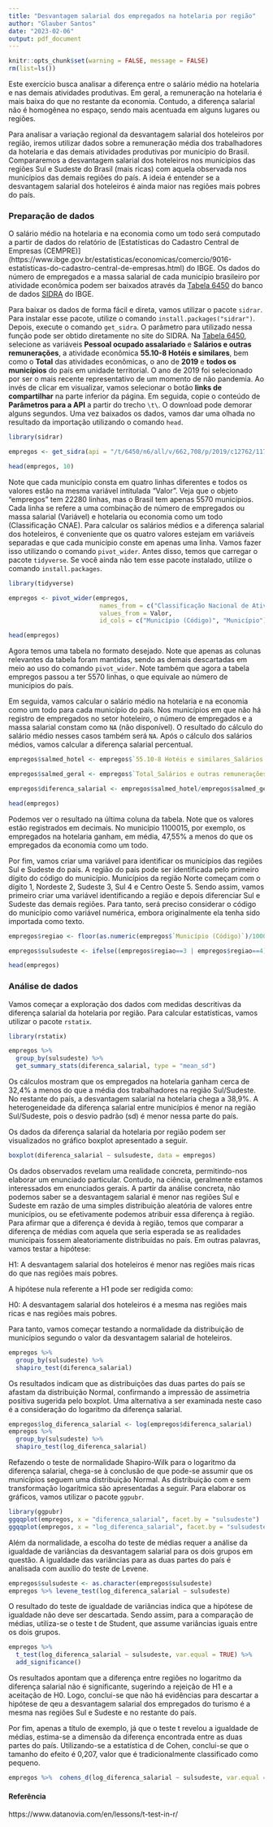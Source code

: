 ```yaml
---
title: "Desvantagem salarial dos empregados na hotelaria por região"
author: "Glauber Santos"
date: "2023-02-06"
output: pdf_document
---
```



```r
knitr::opts_chunk$set(warning = FALSE, message = FALSE)
rm(list=ls())
```

Este exercício busca analisar a diferença entre o salário médio na hotelaria e nas demais atividades produtivas. Em geral, a remuneração na hotelaria é mais baixa do que no restante da economia. Contudo, a diferença salarial não é homogênea no espaço, sendo mais acentuada em alguns lugares ou regiões.

Para analisar a variação regional da desvantagem salarial dos hoteleiros por região, iremos utilizar dados sobre a remuneração média dos trabalhadores da hotelaria e das demais atividades produtivas por município do Brasil. Compararemos a desvantagem salarial dos hoteleiros nos municípios das regiões Sul e Sudeste do Brasil (mais ricas) com aquela observada nos municípios das demais regiões do país. A ideia é entender se a desvantagem salarial dos hoteleiros é ainda maior nas regiões mais pobres do país.


### Preparação de dados

O salário médio na hotelaria e na economia como um todo será computado a partir de dados do relatório de [Estatísticas do Cadastro Central de Empresas (CEMPRE)] (https://www.ibge.gov.br/estatisticas/economicas/comercio/9016-estatisticas-do-cadastro-central-de-empresas.html) do IBGE. Os dados do número de empregados e a massa salarial de cada município brasileiro por atividade econômica podem ser baixados através da [Tabela 6450](https://sidra.ibge.gov.br/tabela/6450) do banco de dados [SIDRA](https://sidra.ibge.gov.br/) do IBGE. 

Para baixar os dados de forma fácil e direta, vamos utilizar o pacote `sidrar`. Para instalar esse pacote, utilize o comando `install.packages("sidrar")`. Depois, execute o comando `get_sidra`. O parâmetro para utilizado nessa função pode ser obtido diretamente no site do SIDRA. Na [Tabela 6450](https://sidra.ibge.gov.br/tabela/6450), selecione as variáveis **Pessoal ocupado assalariado** e **Salários e outras remunerações**, a atividade econômica **55.10-8 Hotéis e similares**, bem como o **Total** das atividades econômicas, o ano de **2019** e **todos os municípios** do país em unidade territorial. O ano de 2019 foi selecionado por ser o mais recente representativo de um momento de não pandemia. Ao invés de clicar em visualizar, vamos selecionar o botão **links de compartilhar** na parte inferior da página. Em seguida, copie o conteúdo de **Parâmetros para a API** a partir do trecho `\t\`. O download pode demorar alguns segundos. Uma vez baixados os dados, vamos dar uma olhada no resultado da importação utilizando o comando `head`.

```r
library(sidrar)

empregos <- get_sidra(api = "/t/6450/n6/all/v/662,708/p/2019/c12762/117546,117897/d/v662%200")

head(empregos, 10)
```

Note que cada município consta em quatro linhas diferentes e todos os valores estão na mesma variável intitulada "Valor". Veja que o objeto "empregos" tem 22280 linhas, mas o Brasil tem apenas 5570 municípios. Cada linha se refere a uma combinação de número de empregados ou massa salarial (Variável) e hotelaria ou economia como um todo (Classificação CNAE). Para calcular os salários médios e a diferença salarial dos hoteleiros, é conveniente que os quatro valores estejam em variáveis separadas e que cada município conste em apenas uma linha. Vamos fazer isso utilizando o comando `pivot_wider`. Antes disso, temos que carregar o pacote `tidyverse`. Se você ainda não tem esse pacote instalado, utilize o comando `install.packages`.

```r
library(tidyverse)

empregos <- pivot_wider(empregos,
                         names_from = c("Classificação Nacional de Atividades Econômicas (CNAE 2.0)", "Variável"),
                         values_from = Valor,
                         id_cols = c("Município (Código)", "Município"))

head(empregos)
```

Agora temos uma tabela no formato desejado. Note que apenas as colunas relevantes da tabela foram mantidas, sendo as demais descartadas em meio ao uso do comando `pivot_wider`. Note também que agora a tabela empregos passou a ter 5570 linhas, o que equivale ao número de municípios do país.

Em seguida, vamos calcular o salário médio na hotelaria e na economia como um todo para cada município do país. Nos municípios em que não há registro de empregados no setor hoteleiro, o número de empregados e a massa salarial constam como `NA` (não disponível). O resultado do cálculo do salário médio nesses casos também será `NA`. Após o cálculo dos salários médios, vamos calcular a diferença salarial percentual.

```r
empregos$salmed_hotel <- empregos$`55.10-8 Hotéis e similares_Salários e outras remunerações` / empregos$`55.10-8 Hotéis e similares_Pessoal ocupado assalariado`

empregos$salmed_geral <- empregos$`Total_Salários e outras remunerações` / empregos$`Total_Pessoal ocupado assalariado`

empregos$diferenca_salarial <- empregos$salmed_hotel/empregos$salmed_geral-1

head(empregos)
```

Podemos ver o resultado na última coluna da tabela. Note que os valores estão registrados em decimais. No município 1100015, por exemplo, os empregados na hotelaria ganham, em média, 47,55% a menos do que os empregados da economia como um todo.

Por fim, vamos criar uma variável para identificar os municípios das regiões Sul e Sudeste do país. A região do país pode ser identificada pelo primeiro dígito do código do município. Municípios da região Norte começam com o dígito 1, Nordeste 2, Sudeste 3, Sul 4 e Centro Oeste 5. Sendo assim, vamos primeiro criar uma variável identificando a região e depois diferenciar Sul e Sudeste das demais regiões. Para tanto, será preciso considerar o código do município como variável numérica, embora originalmente ela tenha sido importada como texto.

```r
empregos$regiao <- floor(as.numeric(empregos$`Município (Código)`)/1000000)

empregos$sulsudeste <- ifelse((empregos$regiao==3 | empregos$regiao==4), 1, 0)

head(empregos)
```



### Análise de dados

Vamos começar a exploração dos dados com medidas descritivas da diferença salarial da hotelaria por região. Para calcular estatísticas, vamos utilizar o pacote `rstatix`.

```r
library(rstatix)

empregos %>%
  group_by(sulsudeste) %>%
  get_summary_stats(diferenca_salarial, type = "mean_sd")
```

Os cálculos mostram que os empregados na hotelaria ganham cerca de 32,4% a menos do que a média dos trabalhadores na região Sul/Sudeste. No restante do país, a desvantagem salarial na hotelaria chega a 38,9%. A heterogeneidade da diferença salarial entre municípios é menor na região Sul/Sudeste, pois o desvio padrão (sd) é menor nessa parte do país.

Os dados da diferença salarial da hotelaria por região podem ser visualizados no gráfico boxplot apresentado a seguir.

```r
boxplot(diferenca_salarial ~ sulsudeste, data = empregos)
```

Os dados observados revelam uma realidade concreta, permitindo-nos elaborar um enunciado particular. Contudo, na ciência, geralmente estamos interessados em enunciados gerais. A partir da análise concreta, não podemos saber se a desvantagem salarial é menor nas regiões Sul e Sudeste em razão de uma simples distribuição aleatória de valores entre municípios, ou se efetivamente podemos atribuir essa diferença à região. Para afirmar que a diferença é devida à região, temos que comparar a diferença de médias com aquela que seria esperada se as realidades municipais fossem aleatoriamente distribuídas no país. Em outras palavras, vamos testar a hipótese:

H1: A desvantagem salarial dos hoteleiros é menor nas regiões mais ricas do que nas regiões mais pobres.

A hipótese nula referente a H1 pode ser redigida como:

H0: A desvantagem salarial dos hoteleiros é a mesma nas regiões mais ricas e nas regiões mais pobres.

Para tanto, vamos começar testando a normalidade da distribuição de municípios segundo o valor da desvantagem salarial de hoteleiros.

```r
empregos %>%
  group_by(sulsudeste) %>%
  shapiro_test(diferenca_salarial)
```

Os resultados indicam que as distribuições das duas partes do país se afastam da distribuição Normal, confirmando a impressão de assimetria positiva sugerida pelo boxplot. Uma alternativa a ser examinada neste caso é a consideração do logaritmo da diferença salarial.

```r
empregos$log_diferenca_salarial <- log(empregos$diferenca_salarial)
empregos %>%
  group_by(sulsudeste) %>%
  shapiro_test(log_diferenca_salarial)
```

Refazendo o teste de normalidade Shapiro-Wilk para o logaritmo da diferença salarial, chega-se à conclusão de que pode-se assumir que os municípios seguem uma distribuição Normal. As distribuição com e sem transformação logarítmica são apresentadas a seguir. Para elaborar os gráficos, vamos utilizar o pacote `ggpubr`.

```r
library(ggpubr)
ggqqplot(empregos, x = "diferenca_salarial", facet.by = "sulsudeste")
ggqqplot(empregos, x = "log_diferenca_salarial", facet.by = "sulsudeste")
```

Além da normalidade, a escolha do teste de médias requer a análise da igualdade de variâncias da desvantagem salarial para os dois grupos em questão. A igualdade das variâncias para as duas partes do país é analisada com auxílio do teste de Levene.
```r
empregos$sulsudeste <- as.character(empregos$sulsudeste)
empregos %>% levene_test(log_diferenca_salarial ~ sulsudeste)
```

O resultado do teste de igualdade de variâncias indica que a hipótese de igualdade não deve ser descartada. Sendo assim, para a comparação de médias, utiliza-se o teste t de Student, que assume variâncias iguais entre os dois grupos.
```r
empregos %>%
  t_test(log_diferenca_salarial ~ sulsudeste, var.equal = TRUE) %>%
  add_significance()
```

Os resultados apontam que a diferença entre regiões no logaritmo da diferença salarial não é significante, sugerindo a rejeição de H1 e a aceitação de H0. Logo, conclui-se que não há evidências para descartar a hipótese de qeu a desvantagem salarial dos empregados do turismo é a mesma nas regiões Sul e Sudeste e no restante do país.

Por fim, apenas a título de exemplo, já que o teste t revelou a igualdade de médias, estima-se a dimensão da diferença encontrada entre as duas partes do país. Utilizando-se a estatística d de Cohen, conclui-se que o tamanho do efeito é 0,207, valor que é tradicionalmente classificado como pequeno.
```r
empregos %>%  cohens_d(log_diferenca_salarial ~ sulsudeste, var.equal = TRUE)
```
#### Referência
https://www.datanovia.com/en/lessons/t-test-in-r/